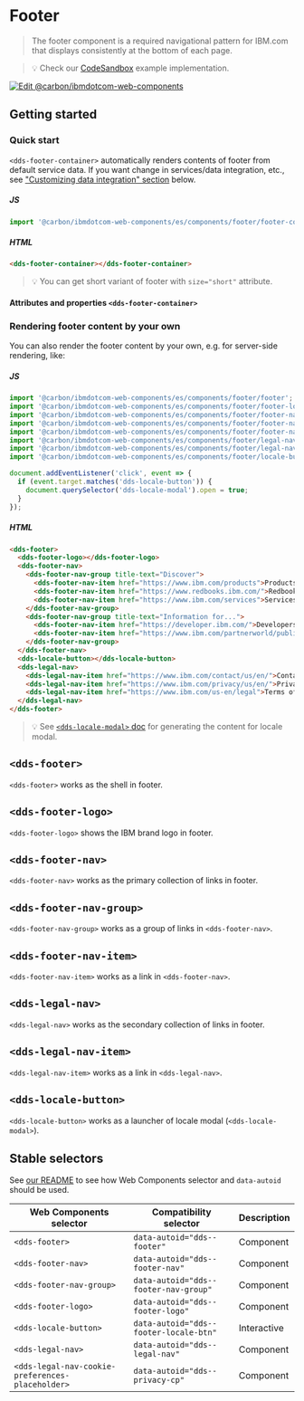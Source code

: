 
# Footer

> The footer component is a required navigational pattern for IBM.com that
> displays consistently at the bottom of each page.

> 💡 Check our
> [CodeSandbox](https://githubbox.com/carbon-design-system/carbon-for-ibm-dotcom/tree/master/packages/web-components/examples/codesandbox/components/footer)
> example implementation.

[![Edit @carbon/ibmdotcom-web-components](https://codesandbox.io/static/img/play-codesandbox.svg)](https://githubbox.com/carbon-design-system/carbon-for-ibm-dotcom/tree/master/packages/web-components/examples/codesandbox/components/footer)

## Getting started

### Quick start

`<dds-footer-container>` automatically renders contents of footer from default service data. If you want change in services/data integration, etc., see ["Customizing data integration" section](#customizing-data-integration) below.

##### JS

```javascript
import '@carbon/ibmdotcom-web-components/es/components/footer/footer-container';
```

##### HTML

```html
<dds-footer-container></dds-footer-container>
```

> 💡 You can get short variant of footer with `size="short"` attribute.

#### Attributes and properties `<dds-footer-container>`

<Props of="dds-footer-composite" />

### Rendering footer content by your own

You can also render the footer content by your own, e.g. for server-side rendering, like:

##### JS

```javascript
import '@carbon/ibmdotcom-web-components/es/components/footer/footer';
import '@carbon/ibmdotcom-web-components/es/components/footer/footer-logo';
import '@carbon/ibmdotcom-web-components/es/components/footer/footer-nav';
import '@carbon/ibmdotcom-web-components/es/components/footer/footer-nav-group';
import '@carbon/ibmdotcom-web-components/es/components/footer/footer-nav-item';
import '@carbon/ibmdotcom-web-components/es/components/footer/legal-nav';
import '@carbon/ibmdotcom-web-components/es/components/footer/legal-nav-item';
import '@carbon/ibmdotcom-web-components/es/components/footer/locale-button';

document.addEventListener('click', event => {
  if (event.target.matches('dds-locale-button')) {
    document.querySelector('dds-locale-modal').open = true;
  }
});
```

##### HTML

```html
<dds-footer>
  <dds-footer-logo></dds-footer-logo>
  <dds-footer-nav>
    <dds-footer-nav-group title-text="Discover">
      <dds-footer-nav-item href="https://www.ibm.com/products">Products</dds-footer-nav-item>
      <dds-footer-nav-item href="https://www.redbooks.ibm.com/">Redbooks</dds-footer-nav-item>
      <dds-footer-nav-item href="https://www.ibm.com/services">Services</dds-footer-nav-item>
    </dds-footer-nav-group>
    <dds-footer-nav-group title-text="Information for...">
      <dds-footer-nav-item href="https://developer.ibm.com/">Developers</dds-footer-nav-item>
      <dds-footer-nav-item href="https://www.ibm.com/partnerworld/public">Business</dds-footer-nav-item>
    </dds-footer-nav-group>
  </dds-footer-nav>
  <dds-locale-button></dds-locale-button>
  <dds-legal-nav>
    <dds-legal-nav-item href="https://www.ibm.com/contact/us/en/">Contact IBM</dds-legal-nav-item>
    <dds-legal-nav-item href="https://www.ibm.com/privacy/us/en/">Privacy</dds-legal-nav-item>
    <dds-legal-nav-item href="https://www.ibm.com/us-en/legal">Terms of use</dds-legal-nav-item>
  </dds-legal-nav>
</dds-footer>
```

> 💡 See [`<dds-locale-modal>` doc](/?path=/docs/components-locale-modal--default) for generating the content for locale modal.

## `<dds-footer>`

`<dds-footer>` works as the shell in footer.

<Props of="dds-footer" />

## `<dds-footer-logo>`

`<dds-footer-logo>` shows the IBM brand logo in footer.

<Props of="dds-masthead-logo" />

## `<dds-footer-nav>`

`<dds-footer-nav>` works as the primary collection of links in footer.

<Props of="dds-footer-nav" />

## `<dds-footer-nav-group>`

`<dds-footer-nav-group>` works as a group of links in `<dds-footer-nav>`.

<Props of="dds-footer-nav-group" />

## `<dds-footer-nav-item>`

`<dds-footer-nav-item>` works as a link in `<dds-footer-nav>`.

<Props of="dds-footer-nav-item" />

## `<dds-legal-nav>`

`<dds-legal-nav>` works as the secondary collection of links in footer.

<Props of="dds-legal-nav" />

## `<dds-legal-nav-item>`

`<dds-legal-nav-item>` works as a link in `<dds-legal-nav>`.

<Props of="dds-legal-nav-item" />

## `<dds-locale-button>`

`<dds-locale-button>` works as a launcher of locale modal (`<dds-locale-modal>`).

<Props of="dds-locale-button" />

## Stable selectors

See [our README](https://github.com/carbon-design-system/carbon-for-ibm-dotcom/tree/master/packages/web-components#stable-selectors-for-analytics-and-integratione2e-testing-in-web-components) to see how Web Components selector and `data-autoid` should be used.

| Web Components selector  | Compatibility selector                 | Description |
| ------------------------ | -------------------------------------- | ----------- |
| `<dds-footer>`           | `data-autoid="dds--footer"`            | Component   |
| `<dds-footer-nav>`       | `data-autoid="dds--footer-nav"`        | Component   |
| `<dds-footer-nav-group>` | `data-autoid="dds--footer-nav-group"`  | Component   |
| `<dds-footer-logo>`      | `data-autoid="dds--footer-logo"`       | Component   |
| `<dds-locale-button>`    | `data-autoid="dds--footer-locale-btn"` | Interactive |
| `<dds-legal-nav>`        | `data-autoid="dds--legal-nav"`         | Component   |
| `<dds-legal-nav-cookie-preferences-placeholder>` | `data-autoid="dds--privacy-cp"`        | Component   |

<Description markdown={contributing} />
